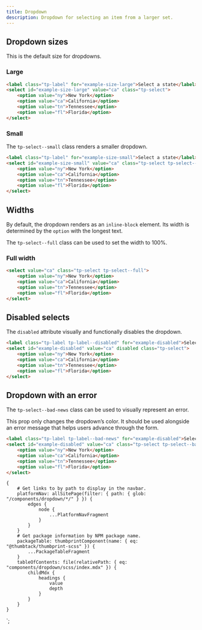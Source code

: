 ```yaml
---
title: Dropdown
description: Dropdown for selecting an item from a larger set.
---
```



<ComponentHeader data={props.data} />

## Dropdown sizes

This is the default size for dropdowns.

### Large

```html
<label class="tp-label" for="example-size-large">Select a state</label>
<select id="example-size-large" value="ca" class="tp-select">
    <option value="ny">New York</option>
    <option value="ca">California</option>
    <option value="tn">Tennessee</option>
    <option value="fl">Florida</option>
</select>
```

### Small

The `tp-select--small` class renders a smaller dropdown.

```html
<label class="tp-label" for="example-size-small">Select a state</label>
<select id="example-size-small" value="ca" class="tp-select tp-select--small">
    <option value="ny">New York</option>
    <option value="ca">California</option>
    <option value="tn">Tennessee</option>
    <option value="fl">Florida</option>
</select>
```

## Widths

By default, the dropdown renders as an `inline-block` element. Its width is determined by the `option` with the longest text.

The `tp-select--full` class can be used to set the width to 100%.

### Full width

```html
<select value="ca" class="tp-select tp-select--full">
    <option value="ny">New York</option>
    <option value="ca">California</option>
    <option value="tn">Tennessee</option>
    <option value="fl">Florida</option>
</select>
```

## Disabled selects

The `disabled` attribute visually and functionally disables the dropdown.

```html
<label class="tp-label tp-label--disabled" for="example-disabled">Select a state</label>
<select id="example-disabled" value="ca" disabled class="tp-select">
    <option value="ny">New York</option>
    <option value="ca">California</option>
    <option value="tn">Tennessee</option>
    <option value="fl">Florida</option>
</select>
```

## Dropdown with an error

The `tp-select--bad-news` class can be used to visually represent an error.

This prop only changes the dropdown’s color. It should be used alongside an error message that helps users advance through the form.

```html
<label class="tp-label tp-label--bad-news" for="example-disabled">Select a state</label>
<select id="example-disabled" value="ca" class="tp-select tp-select--bad-news">
    <option value="ny">New York</option>
    <option value="ca">California</option>
    <option value="tn">Tennessee</option>
    <option value="fl">Florida</option>
</select>
```

<ComponentFooter data={props.data} />

    {
        # Get links to by path to display in the navbar.
        platformNav: allSitePage(filter: { path: { glob: "/components/dropdown/*/" } }) {
            edges {
                node {
                    ...PlatformNavFragment
                }
            }
        }
        # Get package information by NPM package name.
        packageTable: thumbprintComponent(name: { eq: "@thumbtack/thumbprint-scss" }) {
            ...PackageTableFragment
        }
        tableOfContents: file(relativePath: { eq: "components/dropdown/scss/index.mdx" }) {
            childMdx {
                headings {
                    value
                    depth
                }
            }
        }
    }
`;
